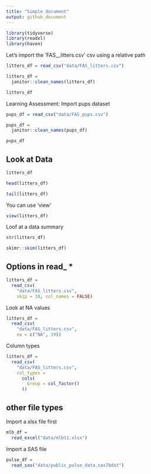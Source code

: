 ```yaml
---
title: "Simple document"
output: github_document
---
```

```r
library(tidyverse)
library(readxl)
library(haven)
```

Let's import the 'FAS__litters.csv' csv using a relative path 

```r
litters_df = read_csv("data/FAS_litters.csv")

litters_df = 
  janitor::clean_names(litters_df)

litters_df
```

Learning Assessment: Import pups dataset
```r
pups_df = read_csv("data/FAS_pups.csv")

pups_df = 
  janitor::clean_names(pups_df)

pups_df
```


## Look at Data 
```r
litters_df 

head(litters_df)

tail(litters_df)
```

You can use 'view'
```r
view(litters_df)
```

Loof at a data summary

```r
str(litters_df)

skimr::skim(litters_df)
```

## Options in read_ *

```r
litters_df = 
  read_csv(
    "data/FAS_litters.csv", 
    skip = 10, col_names = FALSE)
```

Look at NA values

```r
litters_df = 
  read_csv(
    "data/FAS_litters.csv",
    na = c("NA", 19))
```

Column types 
```r
litters_df = 
  read_csv(
    "data/FAS_litters.csv",
    col_types = 
      cols(
        Group = col_factor()
      ))
```


## other file types 

Import a xlsx file first 

```r
mlb_df = 
  read_excel("data/mlb11.xlsx")

```

Import a SAS file
```r
pulse_df = 
  read_sas("data/public_pulse_data.sas7bdat")
```







